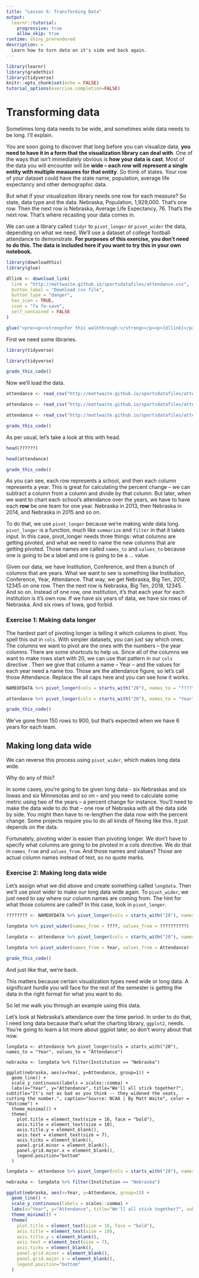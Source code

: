 ```yaml
---
title: "Lesson 6: Transforming Data"
output: 
  learnr::tutorial:
    progressive: true
    allow_skip: true
runtime: shiny_prerendered
description: >
  Learn how to turn data on it's side and back again.
---
```


```r
library(learnr)
library(gradethis)
library(tidyverse)
knitr::opts_chunk$set(echo = FALSE)
tutorial_options(exercise.completion=FALSE)
```

# Transforming data

Sometimes long data needs to be wide, and sometimes wide data needs to be long. I'll explain.

You are soon going to discover that long before you can visualize data, **you need to have it in a form that the visualization library can deal with**. One of the ways that isn't immediately obvious is **how your data is cast**. Most of the data you will encounter will be **wide -- each row will represent a single entity with multiple measures for that entity**. So think of states. Your row of your dataset could have the state name, population, average life expectancy and other demographic data. 

But what if your visualization library needs one row for each measure? So state, data type and the data. Nebraska, Population, 1,929,000. That's one row. Then the next row is Nebraska, Average Life Expectancy, 76. That's the next row. That's where recasting your data comes in. 

We can use a library called `tidyr` to `pivot_longer` or `pivot_wider` the data, depending on what we need. We'll use a dataset of college football attendance to demonstrate. **For purposes of this exercise, you don't need to do this. The data is included here if you want to try this in your own notebook.**

```r
library(downloadthis)
library(glue)

dllink <- download_link(
  link = "http://mattwaite.github.io/sportsdatafiles/attendance.csv",
  button_label = "Download csv file",
  button_type = "danger",
  has_icon = TRUE,
  icon = "fa fa-save",
  self_contained = FALSE
)

glue("<pre><p><strong>For this walkthrough:</strong></p><p>{dllink}</p></pre>")
```

First we need some libraries. 

```r
library(tidyverse)
```
```r
library(tidyverse)
```
```r
grade_this_code()
```

Now we'll load the data. 

```r
attendance <- read_csv("http://mattwaite.github.io/sportsdatafiles/attendance.csv")
```
```r
attendance <- read_csv("http://mattwaite.github.io/sportsdatafiles/attendance.csv")
```
```r
attendance <- read_csv("http://mattwaite.github.io/sportsdatafiles/attendance.csv")
```
```r
grade_this_code()
```

As per usual, let's take a look at this with head.

```r
head(??????)
```
```r
head(attendance)
```
```r
grade_this_code()
```

As you can see, each row represents a school, and then each column represents a year. This is great for calculating the percent change -- we can subtract a column from a column and divide by that column. But later, when we want to chart each school's attendance over the years, we have to have each **row** be one team for one year. Nebraska in 2013, then Nebraska in 2014, and Nebraska in 2015 and so on. 

To do that, we use `pivot_longer` because we're making wide data long. `pivot_longer` is a function, much like `summarize` and `filter` in that it takes input. In this case, pivot_longer needs three things: what columns are getting pivoted, and what we need to name the new columns that are getting pivoted. Those names are called `names_to` and `values_to` because one is going to be a label and one is going to be a ... value. 

Given our data, we have Institution, Conference, and then a bunch of columns that are years. What we want to see is something like Institution, Conference, Year, Attendance. That way, we get Nebraska, Big Ten, 2017, 12345 on one row. Then the next row is Nebraska, Big Ten, 2018, 12345. And so on. Instead of one row, one institution, it's that each year for each institution is it's own row. If we have six years of data, we have six rows of Nebraska. And six rows of Iowa, god forbid.

### Exercise 1: Making data longer 

The hardest part of pivoting longer is telling it which columns to pivot. You spell this out in `cols`. With simpler datasets, you can just say which ones. The columns we want to pivot are the ones with the numbers -- the year columns. There are some shortcuts to help us. Since all of the columns we want to make rows start with 20, we can use that pattern in our `cols` directive . Then we give that column a name -- Year -- and the values for each year need a name too. Those are the attendance figure, so let's call those Attendance. Replace the all caps here and you can see how it works.

```r
NAMEOFDATA %>% pivot_longer(cols = starts_with("20"), names_to = "????", values_to = "??????????")
```
```r
attendance %>% pivot_longer(cols = starts_with("20"), names_to = "Year", values_to = "Attendance")
```
```r
grade_this_code()
```

We've gone from 150 rows to 900, but that's expected when we have 6 years for each team. 

## Making long data wide

We can reverse this process using `pivot_wider`, which makes long data wide.

Why do any of this? 

In some cases, you're going to be given long data - six Nebraskas and six Iowas and six Minnesotas and so on -- and you need to calculate some metric using two of the years -- a percent change for instance. You'll need to make the data wide to do that -- one row of Nebraska with all the data side by side. You might then have to re-lengthen the data now with the percent change. Some projects require you to do all kinds of flexing like this. It just depends on the data.

Fortunately, pivoting wider is easier than pivoting longer. We don't have to specify what columns are going to be pivoted in a cols directive. We do that in `names_from` and `values_from`. And those names and values? Those are actual column names instead of text, so no quote marks.

### Exercise 2: Making long data wide 

Let's assign what we did above and create something called `longdata`. Then we'll use pivot wider to make our long data wide again. To `pivot_wider`, we just need to say where our column names are coming from. The hint for what those columns are called? In this case, look in `pivot_longer`.  

```r
???????? <- NAMEOFDATA %>% pivot_longer(cols = starts_with("20"), names_to = "????", values_to = "??????????")

longdata %>% pivot_wider(names_from = ????, values_from = ??????????)
```
```r
longdata <- attendance %>% pivot_longer(cols = starts_with("20"), names_to = "Year", values_to = "Attendance")

longdata %>% pivot_wider(names_from = Year, values_from = Attendance)
```
```r
grade_this_code()
```

And just like that, we're back. 

This matters because certain visualization types need wide or long data. A significant hurdle you will face for the rest of the semester is getting the data in the right format for what you want to do. 

So let me walk you through an example using this data. 

Let's look at Nebraska's attendance over the time period. In order to do that, I need long data because that's what the charting library, `ggplot2`, needs. You're going to learn a lot more about ggplot later, so don't worry about that now.

```
longdata <- attendance %>% pivot_longer(cols = starts_with("20"), names_to = "Year", values_to = "Attendance")

nebraska <- longdata %>% filter(Institution == "Nebraska")

ggplot(nebraska, aes(x=Year, y=Attendance, group=1)) + 
  geom_line() + 
  scale_y_continuous(labels = scales::comma) + 
  labs(x="Year", y="Attendance", title="We'll all stick together?", subtitle="It's not as bad as you think -- they widened the seats, cutting the number.", caption="Source: NCAA | By Matt Waite", color = "Outcome") +
  theme_minimal() + 
  theme(
    plot.title = element_text(size = 16, face = "bold"),
    axis.title = element_text(size = 10),
    axis.title.y = element_blank(),
    axis.text = element_text(size = 7),
    axis.ticks = element_blank(),
    panel.grid.minor = element_blank(),
    panel.grid.major.x = element_blank(),
    legend.position="bottom"
  )
```
```r
longdata <- attendance %>% pivot_longer(cols = starts_with("20"), names_to = "Year", values_to = "Attendance")

nebraska <- longdata %>% filter(Institution == "Nebraska")

ggplot(nebraska, aes(x=Year, y=Attendance, group=1)) + 
  geom_line() + 
  scale_y_continuous(labels = scales::comma) + 
  labs(x="Year", y="Attendance", title="We'll all stick together?", subtitle="It's not as bad as you think -- they widened the seats, cutting the number.", caption="Source: NCAA | By Matt Waite", color = "Outcome") +
  theme_minimal() + 
  theme(
    plot.title = element_text(size = 16, face = "bold"),
    axis.title = element_text(size = 10),
    axis.title.y = element_blank(),
    axis.text = element_text(size = 7),
    axis.ticks = element_blank(),
    panel.grid.minor = element_blank(),
    panel.grid.major.x = element_blank(),
    legend.position="bottom"
  )
```

